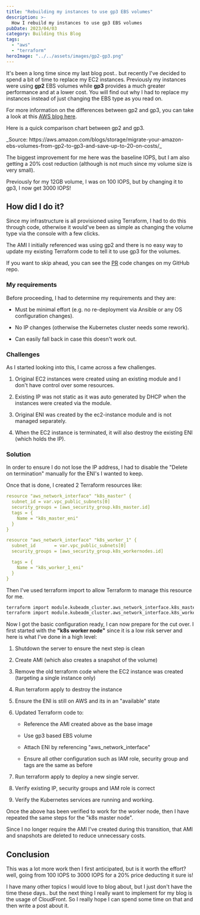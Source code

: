 ```yaml
---
title: "Rebuilding my instances to use gp3 EBS volumes"
description: >-
  How I rebuild my instances to use gp3 EBS volumes
pubDate: 2023/04/03
category: Building this Blog
tags:
  - "aws"
  - "terraform"
heroImage: "../../assets/images/gp2-gp3.png"
---
```


It's been a long time since my last blog post.. but recently I've decided to spend a bit of time to replace my EC2 instances. Previously my instances were using **gp2** EBS volumes while **gp3** provides a much greater performance and at a lower cost. You will find out why I had to replace my instances instead of just changing the EBS type as you read on.

For more information on the differences between gp2 and gp3, you can take a look at this [AWS blog here](https://aws.amazon.com/blogs/storage/migrate-your-amazon-ebs-volumes-from-gp2-to-gp3-and-save-up-to-20-on-costs/).

Here is a quick comparison chart between gp2 and gp3.

<ImageZoom src="/images/gp3-image.png" client:load />
_Source: https://aws.amazon.com/blogs/storage/migrate-your-amazon-ebs-volumes-from-gp2-to-gp3-and-save-up-to-20-on-costs/_

The biggest improvement for me here was the baseline IOPS, but I am also getting a 20% cost reduction (although is not much since my volume size is very small).

Previously for my 12GB volume, I was on 100 IOPS, but by changing it to gp3, I now get 3000 IOPS!

<ImageZoom src="/images/gp3-image-1.png" client:load />

## How did I do it?

Since my infrastructure is all provisioned using Terraform, I had to do this through code, otherwise it would've been as simple as changing the volume type via the console with a few clicks.

The AMI I initially referenced was using gp2 and there is no easy way to update my existing Terraform code to tell it to use gp3 for the volumes.

If you want to skip ahead, you can see the [PR](https://github.com/88lexd/lexd-solutions/pull/17/files#diff-76536de4e99b71752c42b91305f9f475f1663e5f8a41d08026a0a550be92ee21) code changes on my GitHub repo.

### My requirements

Before proceeding, I had to determine my requirements and they are:

- Must be minimal effort (e.g. no re-deployment via Ansible or any OS configuration changes).

- No IP changes (otherwise the Kubernetes cluster needs some rework).

- Can easily fall back in case this doesn't work out.

### Challenges

As I started looking into this, I came across a few challenges.

1. Original EC2 instances were created using an existing module and I don't have control over some resources.

3. Existing IP was not static as it was auto generated by DHCP when the instances were created via the module.

5. Original ENI was created by the ec2-instance module and is not managed separately.

7. When the EC2 instance is terminated, it will also destroy the existing ENI (which holds the IP).

### Solution

In order to ensure I do not lose the IP address, I had to disable the "Delete on termination" manually for the ENI's I wanted to keep.

<ImageZoom src="/images/gp3-image-2.png" client:load />

Once that is done, I created 2 Terraform resources like:

```yaml
resource "aws_network_interface" "k8s_master" {
  subnet_id = var.vpc_public_subnets[0]
  security_groups = [aws_security_group.k8s_master.id]
  tags = {
    Name = "k8s_master_eni"
  }
}

resource "aws_network_interface" "k8s_worker_1" {
  subnet_id       = var.vpc_public_subnets[0]
  security_groups = [aws_security_group.k8s_workernodes.id]

  tags = {
    Name = "k8s_worker_1_eni"
  }
}
```

Then I've used terraform import to allow Terraform to manage this resource for me.

```bash
terraform import module.kubeadm_cluster.aws_network_interface.k8s_master eni-xxyyzz
terraform import module.kubeadm_cluster.aws_network_interface.k8s_worker_1 eni-aabbcc
```

Now I got the basic configuration ready, I can now prepare for the cut over. I first started with the **"k8s worker node"** since it is a low risk server and here is what I've done in a high level:

1. Shutdown the server to ensure the next step is clean

3. Create AMI (which also creates a snapshot of the volume)

5. Remove the old terraform code where the EC2 instance was created (targeting a single instance only)

7. Run terraform apply to destroy the instance

9. Ensure the ENI is still on AWS and its in an "available" state

11. Updated Terraform code to:
    - Reference the AMI created above as the base image

    - Use gp3 based EBS volume

    - Attach ENI by referencing "aws\_network\_interface"

    - Ensure all other configuration such as IAM role, security group and tags are the same as before

13. Run terraform apply to deploy a new single server.

15. Verify existing IP, security groups and IAM role is correct

17. Verify the Kubernetes services are running and working.

Once the above has been verified to work for the worker node, then I have repeated the same steps for the "k8s master node".

Since I no longer require the AMI I've created during this transition, that AMI and snapshots are deleted to reduce unnecessary costs.

## Conclusion

This was a lot more work then I first anticipated, but is it worth the effort? well, going from 100 IOPS to 3000 IOPS for a 20% price deducting it sure is!

I have many other topics I would love to blog about, but I just don't have the time these days.. but the next thing I really want to implement for my blog is the usage of CloudFront. So I really hope I can spend some time on that and then write a post about it.
